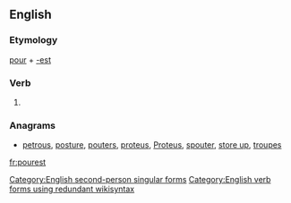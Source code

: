 ==English==

===Etymology===
[[pour]] + [[-est]]

===Verb===
{{en-verb form}}

# {{context|archaic|lang=en}} {{form of|Second-person singular simple present form|pour|lang=en}}

===Anagrams===
* [[petrous#English|petrous]], [[posture#English|posture]], [[pouters#English|pouters]], [[proteus#English|proteus]], [[Proteus#English|Proteus]], [[spouter#English|spouter]], [[store up#English|store up]], [[troupes#English|troupes]]

[[Category:English second-person singular forms]]
[[Category:English verb forms using redundant wikisyntax]]

[[fr:pourest]]
